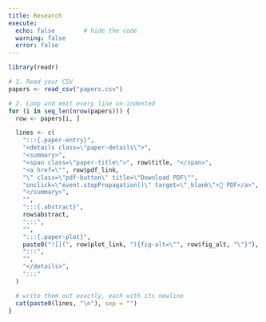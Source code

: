 ```yaml
---
title: Research
execute:
  echo: false        # hide the code
  warning: false
  error: false
---
```


```r
library(readr)

# 1. Read your CSV
papers <- read_csv("papers.csv")

# 2. Loop and emit every line un-indented
for (i in seq_len(nrow(papers))) {
  row <- papers[i, ]

  lines <- c(
    ":::{.paper-entry}",
    "<details class=\"paper-details\">",
    "<summary>",
    "<span class=\"paper-title\">", row$title, "</span>",
    "<a href=\"", row$pdf_link,
    "\" class=\"pdf-button\" title=\"Download PDF\"",
    "onclick=\"event.stopPropagation()\" target=\"_blank\">📄 PDF</a>",
    "</summary>",
    "",
    ":::{.abstract}",
    row$abstract,
    ":::",
    "",
    ":::{.paper-plot}",
    paste0("![](", row$plot_link, "){fig-alt=\"", row$fig_alt, "\"}"),
    ":::",
    "",
    "</details>",
    ":::"
  )

  # write them out exactly, each with its newline
  cat(paste0(lines, "\n"), sep = "")
}
```
